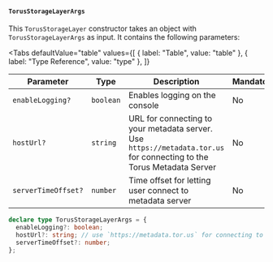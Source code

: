 
#### `TorusStorageLayerArgs`

This `TorusStorageLayer` constructor takes an object with `TorusStorageLayerArgs` as input. It contains the following parameters:

<Tabs
  defaultValue="table"
  values={[
    { label: "Table", value: "table" },
    { label: "Type Reference", value: "type" },
  ]}
>

<TabItem value="table">

| Parameter           | Type      | Description                                                                                                           | Mandatory |
| ------------------- | --------- | --------------------------------------------------------------------------------------------------------------------- | --------- |
| `enableLogging?`    | `boolean` | Enables logging on the console                                                                                        | No        |
| `hostUrl?`          | `string`  | URL for connecting to your metadata server. Use `https://metadata.tor.us` for connecting to the Torus Metadata Server | No        |
| `serverTimeOffset?` | `number`  | Time offset for letting user connect to metadata server                                                               | No        |

</TabItem>

<TabItem value="type">

```ts
declare type TorusStorageLayerArgs = {
  enableLogging?: boolean;
  hostUrl?: string; // use `https://metadata.tor.us` for connecting to the Torus Metadata Server
  serverTimeOffset?: number;
};
```

</TabItem>

</Tabs>
